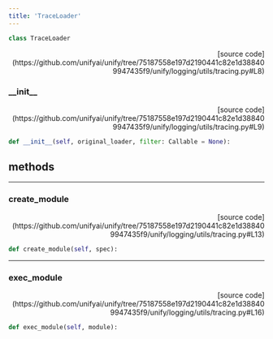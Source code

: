 ```yaml
---
title: 'TraceLoader'
---
```


```python
class TraceLoader
```

<p align="right">[source code](https://github.com/unifyai/unify/tree/75187558e197d2190441c82e1d388409947435f9/unify/logging/utils/tracing.py#L8)</p>



### \_\_init\_\_

<p align="right">[source code](https://github.com/unifyai/unify/tree/75187558e197d2190441c82e1d388409947435f9/unify/logging/utils/tracing.py#L9)</p>

```python
def __init__(self, original_loader, filter: Callable = None):
```



## methods

---

### create\_module

<p align="right">[source code](https://github.com/unifyai/unify/tree/75187558e197d2190441c82e1d388409947435f9/unify/logging/utils/tracing.py#L13)</p>

```python
def create_module(self, spec):
```



---

### exec\_module

<p align="right">[source code](https://github.com/unifyai/unify/tree/75187558e197d2190441c82e1d388409947435f9/unify/logging/utils/tracing.py#L16)</p>

```python
def exec_module(self, module):
```

